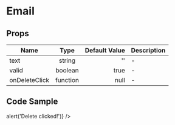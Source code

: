
<Meta title="Example/Email"  component={Email} />

# Email

## Props
| Name | Type | Default Value | Description |
|---|:---:|---:|---|
| text | string | '' |-|
| valid | boolean | true |-|
| onDeleteClick | function | null |-|


## Code Sample
<Canvas>
  <Story name="Playground" showCode>
    <Email text='test1@test.com' onDeleteClick={() => alert('Delete clicked!')} />
    <Email text='test2@test.com' valid={false} />
    <Email text='test3@test.com' />
  </Story>
</Canvas>
